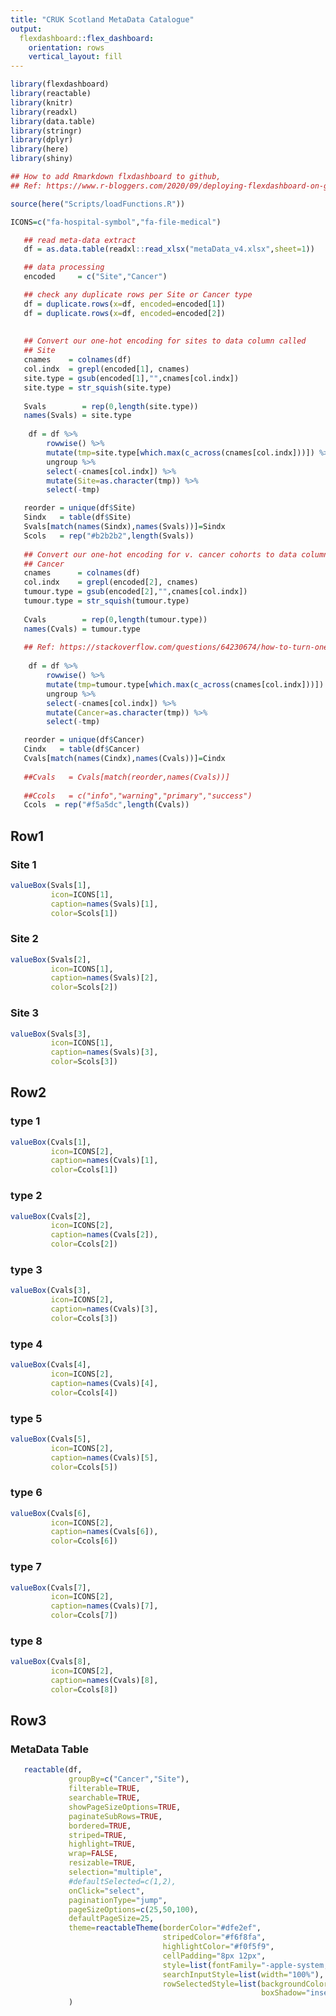 ```yaml
---
title: "CRUK Scotland MetaData Catalogue"
output: 
  flexdashboard::flex_dashboard:
    orientation: rows
    vertical_layout: fill
---
```


```r
library(flexdashboard)
library(reactable)
library(knitr)
library(readxl)
library(data.table)
library(stringr)
library(dplyr)
library(here)
library(shiny)

## How to add Rmarkdown flxdashboard to github,
## Ref: https://www.r-bloggers.com/2020/09/deploying-flexdashboard-on-github-pages/

source(here("Scripts/loadFunctions.R"))

ICONS=c("fa-hospital-symbol","fa-file-medical")
```

```r
  
   ## read meta-data extract
   df = as.data.table(readxl::read_xlsx("metaData_v4.xlsx",sheet=1))

   ## data processing
   encoded     = c("Site","Cancer")

   ## check any duplicate rows per Site or Cancer type
   df = duplicate.rows(x=df, encoded=encoded[1])
   df = duplicate.rows(x=df, encoded=encoded[2])
   
   
   ## Convert our one-hot encoding for sites to data column called
   ## Site
   cnames    = colnames(df)
   col.indx  = grepl(encoded[1], cnames)
   site.type = gsub(encoded[1],"",cnames[col.indx])
   site.type = str_squish(site.type)
 
   Svals        = rep(0,length(site.type))
   names(Svals) = site.type
     
    df = df %>% 
        rowwise() %>% 
        mutate(tmp=site.type[which.max(c_across(cnames[col.indx]))]) %>% 
        ungroup %>% 
        select(-cnames[col.indx]) %>%
        mutate(Site=as.character(tmp)) %>%
        select(-tmp)

   reorder = unique(df$Site)
   Sindx   = table(df$Site)
   Svals[match(names(Sindx),names(Svals))]=Sindx
   Scols   = rep("#b2b2b2",length(Svals))
   
   ## Convert our one-hot encoding for v. cancer cohorts to data column called
   ## Cancer
   cnames      = colnames(df)
   col.indx    = grepl(encoded[2], cnames)
   tumour.type = gsub(encoded[2],"",cnames[col.indx])
   tumour.type = str_squish(tumour.type)
 
   Cvals        = rep(0,length(tumour.type))
   names(Cvals) = tumour.type
     
   ## Ref: https://stackoverflow.com/questions/64230674/how-to-turn-one-hot-encoded-variables-to-a-single-factor-in-r
   
    df = df %>% 
        rowwise() %>% 
        mutate(tmp=tumour.type[which.max(c_across(cnames[col.indx]))]) %>% 
        ungroup %>% 
        select(-cnames[col.indx]) %>%
        mutate(Cancer=as.character(tmp)) %>%
        select(-tmp)

   reorder = unique(df$Cancer)
   Cindx   = table(df$Cancer)
   Cvals[match(names(Cindx),names(Cvals))]=Cindx
   
   ##Cvals   = Cvals[match(reorder,names(Cvals))]
   
   ##Ccols   = c("info","warning","primary","success")
   Ccols  = rep("#f5a5dc",length(Cvals))
```

Row1
----------------------------------------------

### Site 1
```r
valueBox(Svals[1],
         icon=ICONS[1],
         caption=names(Svals)[1],
         color=Scols[1])
```

### Site 2
```r
valueBox(Svals[2],
         icon=ICONS[1],
         caption=names(Svals)[2],
         color=Scols[2])
```

### Site 3
```r
valueBox(Svals[3],
         icon=ICONS[1],
         caption=names(Svals)[3],
         color=Scols[3])
```


Row2
----------------------------------------------

### type 1
```r
valueBox(Cvals[1],
         icon=ICONS[2],
         caption=names(Cvals)[1],
         color=Ccols[1])
```

### type 2
```r
valueBox(Cvals[2],
         icon=ICONS[2],
         caption=names(Cvals[2]),
         color=Ccols[2])
```

### type 3
```r
valueBox(Cvals[3],
         icon=ICONS[2],
         caption=names(Cvals)[3],
         color=Ccols[3])
```

### type 4
```r
valueBox(Cvals[4],
         icon=ICONS[2],
         caption=names(Cvals)[4],
         color=Ccols[4])
```

### type 5
```r
valueBox(Cvals[5],
         icon=ICONS[2],
         caption=names(Cvals)[5],
         color=Ccols[5])
```

### type 6
```r
valueBox(Cvals[6],
         icon=ICONS[2],
         caption=names(Cvals[6]),
         color=Ccols[6])
```

### type 7
```r
valueBox(Cvals[7],
         icon=ICONS[2],
         caption=names(Cvals)[7],
         color=Ccols[7])
```

### type 8
```r
valueBox(Cvals[8],
         icon=ICONS[2],
         caption=names(Cvals)[8],
         color=Ccols[8])
```

Row3
----------------------------------------------

### MetaData Table

```r
   reactable(df, 
             groupBy=c("Cancer","Site"),
             filterable=TRUE,
             searchable=TRUE,
             showPageSizeOptions=TRUE,
             paginateSubRows=TRUE,
             bordered=TRUE,
             striped=TRUE,
             highlight=TRUE,
             wrap=FALSE,
             resizable=TRUE,
             selection="multiple",
             #defaultSelected=c(1,2),
             onClick="select",
             paginationType="jump",
             pageSizeOptions=c(25,50,100),
             defaultPageSize=25,
             theme=reactableTheme(borderColor="#dfe2ef",
                                  stripedColor="#f6f8fa",
                                  highlightColor="#f0f5f9",
                                  cellPadding="8px 12px",
                                  style=list(fontFamily="-apple-system, BlinkMacSystemFont, Segoe, UI, Helvetica, Arial, sans-serif"),
                                  searchInputStyle=list(width="100%"),
                                  rowSelectedStyle=list(backgroundColor="#eee",
                                                        boxShadow="inset 2px 0 0 0 #ffa62d"))
             )
```


